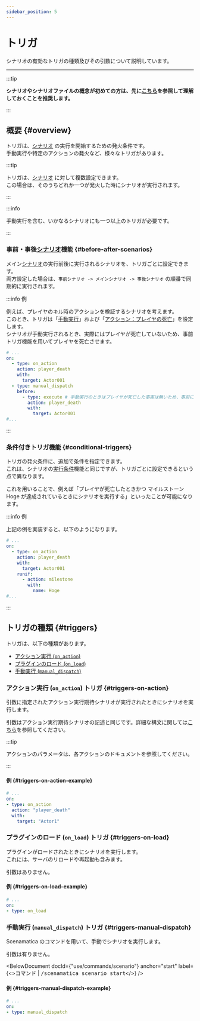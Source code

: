 ```yaml
---
sidebar_position: 5
---
```




# トリガ

シナリオの有効なトリガの種類及びその引数について説明しています。

---

:::tip

**シナリオやシナリオファイルの概念が初めての方は、先に[こちら](.)を参照して理解しておくことを推奨します。**

:::

## 概要 {#overview}

トリガは、[シナリオ](/docs/use/scenario/elements#scenario) の実行を開始するための発火条件です。  
手動実行や特定のアクションの発火など、様々なトリガがあります。

:::tip

トリガは、[シナリオ](/docs/use/scenario/elements) に対して複数設定できます。  
この場合は、そのうちどれか一つが発火した時にシナリオが実行されます。

:::

:::info

手動実行を含む、いかなるシナリオにも一つ以上のトリガが必要です。

:::

### 事前・事後[シナリオ](/docs/use/scenario/elements#scenario)機能 {#before-after-scenarios}

メイン[シナリオ](/docs/use/scenario/elements#scenario)の実行前後に実行されるシナリオを、トリガごとに設定できます。  
両方設定した場合は、`事前シナリオ -> メインシナリオ -> 事後シナリオ` の順番で同期的に実行されます。

:::info 例

例えば、プレイヤのキル時のアクションを検証するシナリオを考えます。  
このとき、トリガは「[手動実行](#triggers-manual-dispatch)」および「[アクション：プレイヤの死亡](#triggers-on-action)」を設定します。  
シナリオが手動実行されるとき、実際にはプレイヤが死亡していないため、事前トリガ機能を用いてプレイヤを死亡させます。

```yaml showLineNumbers
# ...
on:
  - type: on_action
    action: player_death
    with:
      target: Actor001
  - type: manual_dispatch
    before:
      - type: execute # 手動実行のときはプレイヤが死亡した事実は無いため、事前にプレイヤを死亡させる。
        action: player_death
        with:
          target: Actor001
#...
```

:::

### 条件付きトリガ機能 {#conditional-triggers}

トリガの発火条件に、追加で条件を指定できます。  
これは、シナリオの[実行条件](/docs/use/scenario/elements#conditional-execution)機能と同じですが、トリガごとに設定できるという点で異なります。  

これを用いることで、例えば「プレイヤが死亡したときかつ マイルストーン Hoge が達成されているときにシナリオを実行する」といったことが可能になります。

:::info 例

上記の例を実装すると、以下のようになります。

```yaml showLineNumbers
# ...
on:
  - type: on_action
    action: player_death
    with:
      target: Actor001
    runif:
      - action: milestone
        with:
          name: Hoge
#...
```

:::


## トリガの種類 {#triggers}

トリガは、以下の種類があります。

  * [アクション実行 (`on_action`)](#triggers-on-action)
  * [プラグインのロード (`on_load`)](#triggers-on-load)
  * [手動実行 (`manual_dispatch`)](#triggers-manual-dispatch)


### アクション実行 (`on_action`) トリガ {#triggers-on-action}

引数に指定されたアクション実行期待シナリオが実行されたときにシナリオを実行します。  

引数はアクション実行期待シナリオの記述と同じです。詳細な構文に関しては[こちら](/docs/use/scenario/types#action-structure)を参照してください。

:::tip

アクションのパラメータは、各アクションのドキュメントを参照してください。

:::

#### 例 {#triggers-on-action-example}

```yaml showLineNumbers
# ...
on:
- type: on_action
  action: "player_death"
  with:
    target: "Actor1"
```

### プラグインのロード (`on_load`) トリガ {#triggers-on-load}

プラグインがロードされたときにシナリオを実行します。  
これには、サーバのリロードや再起動も含みます。

引数はありません。

#### 例 {#triggers-on-load-example}

```yaml showLineNumbers
# ...
on:
- type: on_load
```

### 手動実行 (`manual_dispatch`) トリガ {#triggers-manual-dispatch}

Scenamatica のコマンドを用いて、手動でシナリオを実行します。

引数は有りません。

<BelowDocument docId={"use/commands/scenario"}
               anchor="start"
               label={<>コマンド | <kbd>/scenamatica scenario start</kbd></>}
/>

#### 例 {#triggers-manual-dispatch-example}

```yaml showLineNumbers
# ...
on:
- type: manual_dispatch
```
